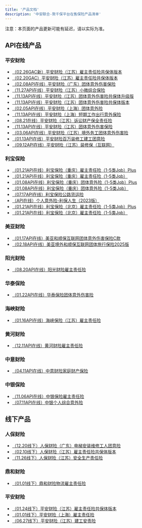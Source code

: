 ```yaml
---
title: '产品文档'
description: '中安联合-聚千保平台在售保险产品清单'
---
```


<Note>
  注意：本页面的产品更新可能有延迟，请以实际为准。
</Note>

## API在线产品

### 平安财险
- [（02.26GAC新）平安财险（江苏）雇主责任险共保体版本](/ProductDocumentation/Products/（GAC新）平安财险（江苏）雇主责任险共保体版本)
- [（02.20GAC）平安财险（江苏）雇主责任险共保体版本](/ProductDocumentation/Products/（GAC）平安财险（江苏）雇主责任险共保体版本)
- [（02.08API在线）平安财险（广东）团体意外伤害保险](/ProductDocumentation/Products/平安财险（广东）团体意外伤害保险)
- [（11.27API在线）平安财险（江苏）小微综合保险](/ProductDocumentation/Products/平安财险（江苏）小微综合保险)
- [（11.13API在线）平安财险（江苏）团体意外伤害险共保体升级版](/ProductDocumentation/Products/平安财险（江苏）团体意外伤害险共保体升级版)
- [（11.13API在线）平安财险（江苏）团体意外伤害险共保体版本](/ProductDocumentation/Products/平安财险（江苏）团体意外伤害险共保体版本)
- [（02.05API在线）平安财险（上海）团体意外险](/ProductDocumentation/Products/平安财险（上海）团体意外险)
- [（11.13API在线）平安财险（上海）短期工作出行意外保险](/ProductDocumentation/Products/平安财险（上海）短期工作出行意外保险)
- [（08.21在线）平安财险（江苏）诉讼财产保全责任险](/ProductDocumentation/Products/平安财险（江苏）诉讼财产保全责任险)
- [（11.13API在线）平安财险（江苏）团体意外伤害保险](/ProductDocumentation/Products/平安财险（江苏）团体意外伤害保险)
- [（03.06API在线）平安财险（江苏）境外务工团体意外伤害险](/ProductDocumentation/Products/平安财险（江苏）境外务工团体意外伤害险)
- [（01.13API在线）平安财险百万装修工建工团意险](/ProductDocumentation/Products/平安财险百万装修工建工团意险)
- [（09.12API在线）平安财险（江苏）装修保（互联网）](/ProductDocumentation/Products/平安财险（江苏）装修保（互联网）)

### 利宝保险
- [（01.21API在线）利宝保险（重庆）雇主责任险（1-5类Jqb）Plus](/ProductDocumentation/Products/利宝保险（重庆）雇主责任险（1-5类Jqb）Plus)
- [（01.21API在线）利宝保险（重庆）雇主责任险（1-5类Jqb）](/ProductDocumentation/Products/利宝保险（重庆）雇主责任险（1-5类Jqb）)
- [（01.08API在线）利宝保险（重庆）团体意外险（1-5类Jqb）Plus](/ProductDocumentation/Products/利宝保险（重庆）团体意外险（1-5类Jqb）Plus)
- [（01.08API在线）利宝保险（重庆）团体意外险（1-5类Jqb）](/ProductDocumentation/Products/利宝保险（重庆）团体意外险（1-5类Jqb）)
- [（07.17API在线）利宝保险公路货运险](/ProductDocumentation/Products/利宝保险公路货运险)
- [（API在线）个人意外险-利保人生（2023版）](/ProductDocumentation/Products/个人意外险-利保人生（2023版）)
- [（01.21API在线）利宝保险（北京）雇主责任险（1-5类Jqb）Plus](/ProductDocumentation/Products/利宝保险（北京）雇主责任险（1-5类Jqb）Plus)
- [（01.21API在线）利宝保险（北京）雇主责任险（1-5类Jqb）](/ProductDocumentation/Products/利宝保险（北京）雇主责任险（1-5类Jqb）)

### 美亚财险
- [（01.17API在线）美亚和顺保互联网团体意外伤害保险C款](/ProductDocumentation/Products/美亚和顺保互联网团体意外伤害保险C款)
- [（02.18API在线）美亚境外和顺保互联网团体旅行保险2025版](/ProductDocumentation/Products/美亚境外和顺保互联网团体旅行保险2025版)

### 阳光财险
- [（08.20API在线）阳光财险雇主责任险](/ProductDocumentation/Products/阳光财险雇主责任险)

### 华泰保险
- [（01.22API在线）华泰保险团体意外伤害险](/ProductDocumentation/Products/华泰保险团体意外伤害险)

### 海峡财险
- [（01.16API在线）海峡保险（江苏）雇主责任险](/ProductDocumentation/Products/海峡保险（江苏）雇主责任险)

### 黄河财险
- [（12.11API在线）黄河财险雇主责任险](/ProductDocumentation/Products/黄河财险雇主责任险)

### 中意财险
- [（04.11API在线）中意财险家庭财产保险](/ProductDocumentation/Products/中意财险家庭财产保险)

### 中银保险
- [（11.06API在线）中银保险雇主责任险](/ProductDocumentation/Products/中银保险雇主责任险)
- [（07.11API在线）中银个人综合意外险](/ProductDocumentation/Products/中银个人综合意外险)

## 线下产品

### 人保财险
- [（12.20线下）人保财险（广东）电梯安装维修工人团意险](/ProductDocumentation/Products/人保财险（广东）电梯安装维修工人团意险)
- [（02.10线下）人保财险（江苏）雇主责任险共保体版本](/ProductDocumentation/Products/人保财险（江苏）雇主责任险共保体版本)
- [（11.26线下）人保财险（江苏）安全生产责任险](/ProductDocumentation/Products/人保财险（江苏）安全生产责任险)

### 鼎和财险
- [（01.01线下）鼎和财险物流雇主责任险](/ProductDocumentation/Products/鼎和财险物流雇主责任险)

### 平安财险
- [（01.24线下）平安财险（江苏）雇主责任险共保体版本](/ProductDocumentation/Products/（线下）平安财险（江苏）雇主责任险共保体版本)
- [（01.01线下）平安财险（上海）雇主责任险](/ProductDocumentation/Products/平安财险（上海）雇主责任险)
- [（06.27线下）平安财险（江苏）建工安责险](/ProductDocumentation/Products/平安财险（江苏）建工安责险)


